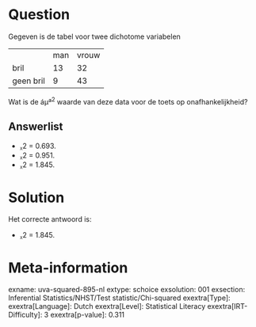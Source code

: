 Question
========

Gegeven is de tabel voor twee dichotome variabelen

  ----------- ----- -------
              man   vrouw
  bril        13    32
  geen bril   9     43
  ----------- ----- -------

Wat is de áµª^2^ waarde van deze data voor de toets op
onafhankelijkheid?

Answerlist
----------

* ᵪ2 =  0.693.
* ᵪ2 =  0.951.
* ᵪ2 =  1.845.

Solution
========

Het correcte antwoord is: 

* ᵪ2 =  1.845.

Meta-information
================
exname: uva-squared-895-nl
extype: schoice
exsolution: 001
exsection: Inferential Statistics/NHST/Test statistic/Chi-squared
exextra[Type]: 
exextra[Language]: Dutch
exextra[Level]: Statistical Literacy
exextra[IRT-Difficulty]: 3
exextra[p-value]: 0.311
